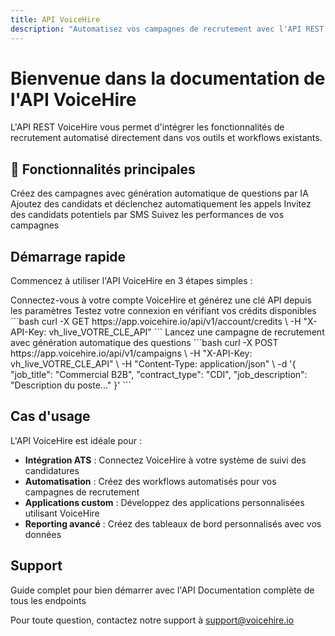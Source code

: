 ```yaml
---
title: API VoiceHire
description: "Automatisez vos campagnes de recrutement avec l'API REST VoiceHire"
---
```


# Bienvenue dans la documentation de l'API VoiceHire

L'API REST VoiceHire vous permet d'intégrer les fonctionnalités de recrutement automatisé directement dans vos outils et workflows existants.

## 🚀 Fonctionnalités principales

<CardGroup cols={2}>
  <Card
    title="Création de campagnes"
    icon="briefcase"
    href="/api-reference/campaigns/create-campaign"
  >
    Créez des campagnes avec génération automatique de questions par IA
  </Card>
  <Card
    title="Gestion des candidats"
    icon="users"
    href="/api-reference/candidates/add-candidates"
  >
    Ajoutez des candidats et déclenchez automatiquement les appels
  </Card>
  <Card
    title="Sourcing par SMS"
    icon="message"
    href="/api-reference/candidates/source-candidates"
  >
    Invitez des candidats potentiels par SMS
  </Card>
  <Card
    title="Suivi en temps réel"
    icon="chart-line"
    href="/api-reference/campaigns/get-campaign-status"
  >
    Suivez les performances de vos campagnes
  </Card>
</CardGroup>

## Démarrage rapide

Commencez à utiliser l'API VoiceHire en 3 étapes simples :

<Steps>
  <Step title="Obtenez votre clé API">
    Connectez-vous à votre compte VoiceHire et générez une clé API depuis les paramètres
  </Step>
  <Step title="Faites votre première requête">
    Testez votre connexion en vérifiant vos crédits disponibles
    ```bash
    curl -X GET https://app.voicehire.io/api/v1/account/credits \
      -H "X-API-Key: vh_live_VOTRE_CLE_API"
    ```
  </Step>
  <Step title="Créez votre première campagne">
    Lancez une campagne de recrutement avec génération automatique des questions
    ```bash
    curl -X POST https://app.voicehire.io/api/v1/campaigns \
      -H "X-API-Key: vh_live_VOTRE_CLE_API" \
      -H "Content-Type: application/json" \
      -d '{
        "job_title": "Commercial B2B",
        "contract_type": "CDI",
        "job_description": "Description du poste..."
      }'
    ```
  </Step>
</Steps>

## Cas d'usage

L'API VoiceHire est idéale pour :

- **Intégration ATS** : Connectez VoiceHire à votre système de suivi des candidatures
- **Automatisation** : Créez des workflows automatisés pour vos campagnes de recrutement
- **Applications custom** : Développez des applications personnalisées utilisant VoiceHire
- **Reporting avancé** : Créez des tableaux de bord personnalisés avec vos données

## Support

<CardGroup cols={2}>
  <Card
    title="Guide de démarrage"
    icon="rocket"
    href="/quickstart"
  >
    Guide complet pour bien démarrer avec l'API
  </Card>
  <Card
    title="Référence API"
    icon="book"
    href="/api-reference/introduction"
  >
    Documentation complète de tous les endpoints
  </Card>
</CardGroup>

Pour toute question, contactez notre support à support@voicehire.io